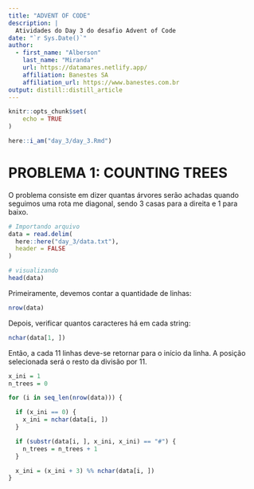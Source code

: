 ```yaml
---
title: "ADVENT OF CODE"
description: | 
  Atividades do Day 3 do desafio Advent of Code
date: "`r Sys.Date()`"
author:
  - first_name: "Alberson"
    last_name: "Miranda"
    url: https://datamares.netlify.app/
    affiliation: Banestes SA
    affiliation_url: https://www.banestes.com.br
output: distill::distill_article
---
```


```r

knitr::opts_chunk$set(
    echo = TRUE
)

here::i_am("day_3/day_3.Rmd")

```

# PROBLEMA 1: COUNTING TREES

O problema consiste em dizer quantas árvores serão achadas quando seguimos uma rota me diagonal, sendo 3 casas para a direita e 1 para baixo.

```r

# Importando arquivo
data = read.delim(
  here::here("day_3/data.txt"),
  header = FALSE
)

# visualizando
head(data)
```

Primeiramente, devemos contar a quantidade de linhas:

```r

nrow(data)
```

Depois, verificar quantos caracteres há em cada string:

```r

nchar(data[1, ])
```

Então, a cada 11 linhas deve-se retornar para o início da linha. A posição selecionada será o resto da divisão por 11.

```r

x_ini = 1
n_trees = 0

for (i in seq_len(nrow(data))) {

  if (x_ini == 0) {
    x_ini = nchar(data[i, ])
  }

  if (substr(data[i, ], x_ini, x_ini) == "#") {
    n_trees = n_trees + 1
  }

  x_ini = (x_ini + 3) %% nchar(data[i, ])
}
```
